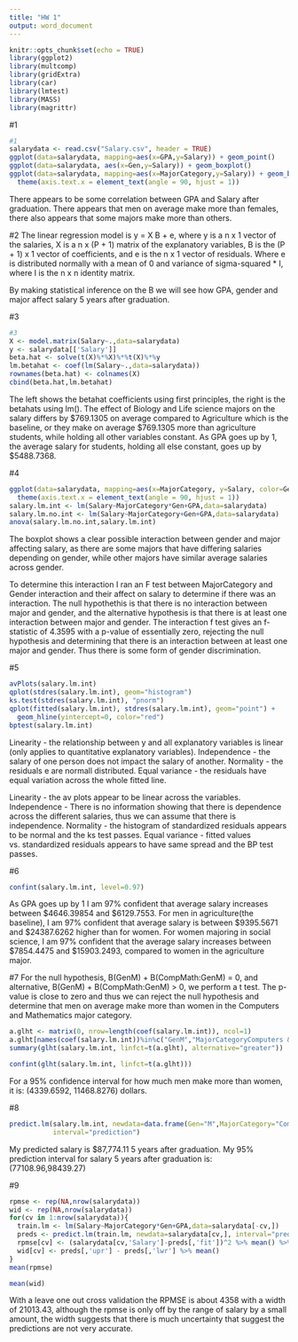 ---
title: "HW 1"
output: word_document
---

```{r setup, include=FALSE}
knitr::opts_chunk$set(echo = TRUE)
library(ggplot2)
library(multcomp)
library(gridExtra) 
library(car)
library(lmtest)
library(MASS)
library(magrittr) 
```

#1

```{r}
#1
salarydata <- read.csv("Salary.csv", header = TRUE)
ggplot(data=salarydata, mapping=aes(x=GPA,y=Salary)) + geom_point()
ggplot(data=salarydata, aes(x=Gen,y=Salary)) + geom_boxplot()
ggplot(data=salarydata, mapping=aes(x=MajorCategory,y=Salary)) + geom_boxplot() + 
  theme(axis.text.x = element_text(angle = 90, hjust = 1))

```
There appears to be some correlation between GPA and Salary after graduation. There appears that men on average make more than females, there also appears that some majors make more than others.

#2
The linear regression model is y = X B + e, where y is a n x 1 vector of the salaries, X is a n x (P + 1) matrix of the explanatory variables, B is the (P + 1) x 1 vector of coefficients, and e is the n x 1 vector of residuals. Where e is distributed normally with a mean of 0 and variance of sigma-squared * I, where I is the n x n identity matrix.

By making statistical inference on the B we will see how GPA, gender and major affect salary 5 years after graduation.

#3

```{r}
#3
X <- model.matrix(Salary~.,data=salarydata)
y <- salarydata[['Salary']]
beta.hat <- solve(t(X)%*%X)%*%t(X)%*%y
lm.betahat <- coef(lm(Salary~.,data=salarydata))
rownames(beta.hat) <- colnames(X)
cbind(beta.hat,lm.betahat)
```

The left shows the betahat coefficients using first principles, the right is the betahats using lm(). The effect of Biology and Life science majors on the salary differs by $769.1305 on average compared to Agriculture which is the baseline, or they make on average $769.1305 more than agriculture students, while holding all other variables constant. As GPA goes up by 1, the average salary for students, holding all else constant, goes up by $5488.7368.

#4

```{r}
ggplot(data=salarydata, mapping=aes(x=MajorCategory, y=Salary, color=Gen)) + geom_boxplot() +
  theme(axis.text.x = element_text(angle = 90, hjust = 1))
salary.lm.int <- lm(Salary~MajorCategory*Gen+GPA,data=salarydata)
salary.lm.no.int <- lm(Salary~MajorCategory+Gen+GPA,data=salarydata)
anova(salary.lm.no.int,salary.lm.int)
```
The boxplot shows a clear possible interaction between gender and major affecting salary, as there are some majors that have differing salaries depending on gender, while other majors have similar average salaries across gender.

To determine this interaction I ran an F test between MajorCategory and Gender interaction and their affect on salary to determine if there was an interaction. The null hypothethis is that there is no interaction between major and gender, and the alternative hypothesis is that there is at least one interaction between major and gender. The interaction f test gives an f-statistic of 4.3595 with a p-value of essentially zero, rejecting the null hypothesis and determining that there is an interaction between at least one major and gender. Thus there is some form of gender discrimination.

#5

```{r}
avPlots(salary.lm.int)
qplot(stdres(salary.lm.int), geom="histogram")
ks.test(stdres(salary.lm.int), "pnorm")
qplot(fitted(salary.lm.int), stdres(salary.lm.int), geom="point") +
  geom_hline(yintercept=0, color="red")
bptest(salary.lm.int)
```


Linearity - the relationship between y and all explanatory variables is linear (only applies to quantitative explanatory variables).
Independence - the salary of one person does not impact the salary of another.
Normality - the residuals e are normall distributed.
Equal variance - the residuals have equal variation across the whole fitted line.

Linearity - the av plots appear to be linear across the variables.
Independence - There is no information showing that there is dependence across the different salaries, thus we can assume that there is independence.
Normality - the histogram  of standardized residuals appears to be normal and the ks test passes.
Equal variance - fitted values vs. standardized residuals appears to have same spread and the BP test passes.

#6

```{r}
confint(salary.lm.int, level=0.97)
```

As GPA goes up by 1 I am 97% confident that average salary increases between $4646.39854 and $6129.7553.
For men in agriculture(the baseline), I am 97% confident that average salary is between $9395.5671 and $24387.6262 higher than for women.
For women majoring in social science, I am 97% confident that the average salary increases between $7854.4475 and $15903.2493, compared to women in the agriculture major.


#7
For the null hypothesis, B(GenM) + B(CompMath:GenM) = 0, and alternative, B(GenM) + B(CompMath:GenM) > 0, we perform a t test. The p-value is close to zero and thus we can reject the null hypothesis and determine that men on average make more than women in the Computers and Mathematics major category.

```{r}
a.glht <- matrix(0, nrow=length(coef(salary.lm.int)), ncol=1)
a.glht[names(coef(salary.lm.int))%in%c("GenM","MajorCategoryComputers & Mathematics:GenM")] <- 1
summary(glht(salary.lm.int, linfct=t(a.glht), alternative="greater"))
```


```{r}
confint(glht(salary.lm.int, linfct=t(a.glht)))
```

For a 95% confidence interval for how much men make more than women, it is: (4339.6592, 11468.8276) dollars.

#8
```{r}
predict.lm(salary.lm.int, newdata=data.frame(Gen="M",MajorCategory="Computers & Mathematics", GPA=2.9),
           interval="prediction")
```
My predicted salary is $87,774.11 5 years after graduation.
My 95% prediction interval for salary 5 years after graduation is: (77108.96,98439.27)

#9
```{r}
rpmse <- rep(NA,nrow(salarydata))
wid <- rep(NA,nrow(salarydata))
for(cv in 1:nrow(salarydata)){
  train.lm <- lm(Salary~MajorCategory*Gen+GPA,data=salarydata[-cv,])
  preds <- predict.lm(train.lm, newdata=salarydata[cv,], interval="prediction")
  rpmse[cv] <- (salarydata[cv,'Salary']-preds[,'fit'])^2 %>% mean() %>% sqrt()
  wid[cv] <- preds[,'upr'] - preds[,'lwr'] %>% mean()
}
mean(rpmse)
```

```{r}
mean(wid)
```
With a leave one out cross validation the RPMSE is about 4358 with a width of 21013.43, although the rpmse is only off by the range of salary by a small amount, the width suggests that there is much uncertainty that suggest the predictions are not very accurate.
